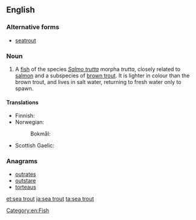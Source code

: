 ==English==

===Alternative forms===
* [[seatrout]]

===Noun===
{{en-noun|head=[[sea]] [[trout]]|s|sea trout}}

# A [[fish]] of the species ''[[Salmo trutta]]'' morpha ''trutta'', closely related to [[salmon]] and a subspecies of [[brown trout]].  It is lighter in colour than the brown trout, and lives in salt water, returning to fresh water only to spawn.

====Translations====
{{trans-top|''Salmo trutta'' morpha ''trutta''}}
* Finnish: {{t+|fi|meritaimen}}
* Norwegian: {{t|no|sjøaure}}
*: Bokmål: {{t|no|sjøørret}}
{{trans-mid}}
* Scottish Gaelic: {{t|gd|gealag|f}}
{{trans-bottom}}

===Anagrams===
* [[outrates#English|outrates]]
* [[outstare#English|outstare]]
* [[torteaus#English|torteaus]]

[[Category:en:Fish]]

[[et:sea trout]]
[[ja:sea trout]]
[[ta:sea trout]]